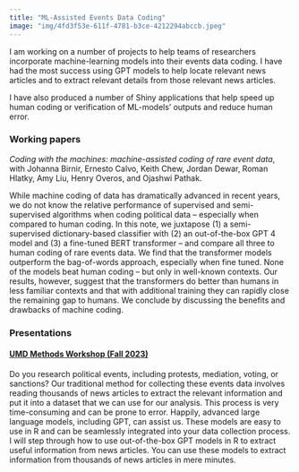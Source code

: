 ```yaml
---
title: "ML-Assisted Events Data Coding"
image: "img/4fd3f53e-611f-4781-b3ce-4212294abccb.jpeg"
---
```


I am working on a number of projects to help teams of researchers incorporate machine-learning models into their events data coding. I have had the most success using GPT models to help locate relevant news articles and to extract relevant details from those relevant news articles.

I have also produced a number of Shiny applications that help speed up human coding or verification of ML-models' outputs and reduce human error.

### Working papers

*Coding with the machines: machine-assisted coding of rare event data*, with Johanna Birnir, Ernesto Calvo, Keith Chew, Jordan Dewar, Roman Hlatky, Amy Liu, Henry Overos, and Ojashwi Pathak.

While machine coding of data has dramatically advanced in recent years, we do not know the relative performance of supervised and semi-supervised algorithms when coding political data -- especially when compared to human coding. In this note, we juxtapose (1) a semi-supervised dictionary-based classifier with (2) an out-of-the-box GPT 4 model and (3) a fine-tuned BERT transformer -- and compare all three to human coding of rare events data. We find that the transformer models outperform the bag-of-words approach, especially when fine tuned. None of the models beat human coding -- but only in well-known contexts. Our results, however, suggest that the transformers do better than humans in less familiar contexts and that with additional training they can rapidly close the remaining gap to humans. We conclude by discussing the benefits and drawbacks of machine coding.

### Presentations

#### [UMD Methods Workshop (Fall 2023)](https://github.com/gsa-gvpt/gvpt-methods/tree/de62edc60b0176ff0b6677e4511f951c9a837a53/usinggpt)

Do you research political events, including protests, mediation, voting, or sanctions? Our traditional method for collecting these events data involves reading thousands of news articles to extract the relevant information and put it into a dataset that we can use for our analysis. This process is very time-consuming and can be prone to error. Happily, advanced large language models, including GPT, can assist us. These models are easy to use in R and can be seamlessly integrated into your data collection process. I will step through how to use out-of-the-box GPT models in R to extract useful information from news articles. You can use these models to extract information from thousands of news articles in mere minutes.